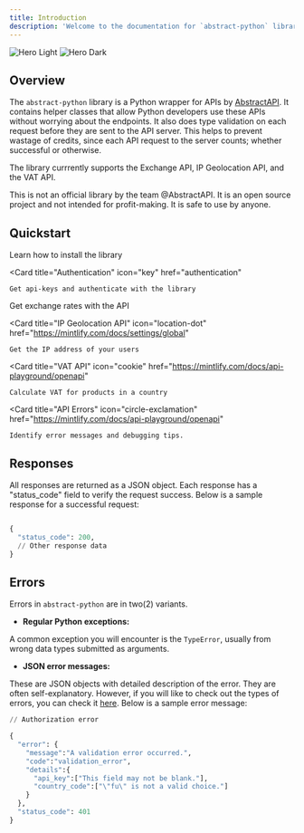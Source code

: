 ```yaml
---
title: Introduction
description: 'Welcome to the documentation for `abstract-python` library'
---
```


<img
  className="block dark:hidden"
  src="/images/hero-light.svg"
  alt="Hero Light"
/>
<img
  className="hidden dark:block"
  src="/images/hero-dark.svg"
  alt="Hero Dark"
/>

## Overview

The `abstract-python` library is a Python wrapper for APIs by [AbstractAPI](https://www.abstractapi.com/). It contains helper classes
that allow Python developers use these APIs without worrying about the endpoints. It also does type validation on each request before they are
sent to the API server. This helps to prevent wastage of credits, since each API request to the server counts; whether successful or otherwise. 

The library currrently supports the Exchange API, IP Geolocation API, and the VAT API.

<Note>
    This is not an official library by the team @AbstractAPI. It is an open source project and not intended for profit-making. It is safe to use
    by anyone.

</Note>

## Quickstart

<CardGroup cols={2}>
  <Card
    title="Installation"
    icon="download"
    href="installation"
  >
    Learn how to install the library
  </Card>

  <Card
    title="Authentication"
    icon="key"
    href="authentication"
  >
    Get api-keys and authenticate with the library
  </Card>

</CardGroup>

<CardGroup cols={2}>
  <Card
    title="Exchange API"
    icon="money-bills"
    href="essentials/exchange/Overview"
  >
    Get exchange rates with the API
  </Card>

  <Card
    title="IP Geolocation API"
    icon="location-dot"
    href="https://mintlify.com/docs/settings/global"
  >
    Get the IP address of your users
  </Card>

</CardGroup>

<CardGroup cols={2}>

  <Card
    title="VAT API"
    icon="cookie"
    href="https://mintlify.com/docs/api-playground/openapi"
  >
    Calculate VAT for products in a country 
  
  </Card>

  <Card
    title="API Errors"
    icon="circle-exclamation"
    href="https://mintlify.com/docs/api-playground/openapi"
  >
    Identify error messages and debugging tips. 
  </Card>

</CardGroup>

## Responses

All responses are returned as a JSON object. Each response has a "status_code" field to verify the request success. Below is a sample response for a successful request:

```python

{
  "status_code": 200,
  // Other response data
}
```

## Errors

Errors in `abstract-python` are in two(2) variants.

- **Regular Python exceptions:** 

A common exception you will encounter is the `TypeError`, usually from wrong data types submitted as arguments.

- **JSON error messages:**

These are JSON objects with detailed description of the error. They are often self-explanatory. However, if you will like
to check out the types of errors, you can check it [here](a_link_to_errors_page). Below is a sample error message:

```python
// Authorization error

{
  "error": {
    "message":"A validation error occurred.",
    "code":"validation_error",
    "details":{
      "api_key":["This field may not be blank."],
      "country_code":["\"fu\" is not a valid choice."]
    }
  },
  "status_code": 401
}
```